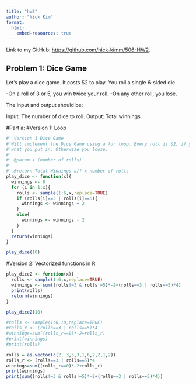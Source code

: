 ```yaml
---
title: "hw2"
author: "Nick Kim"
format:
  html:
    embed-resources: true
---
```


Link to my GitHub: <https://github.com/nick-kimm/506-HW2>.

## Problem 1: Dice Game

Let’s play a dice game. It costs $2 to play. You roll a single 6-sided die.

-On a roll of 3 or 5, you win twice your roll.
-On any other roll, you lose.

The input and output should be:

Input: The number of dice to roll.
Output: Total winnings

#Part a:
#Version 1: Loop
```r
#' Version 1 Dice Game
#'Will implement the Dice Game using a for loop. Every roll is $2, if you roll a 3 or a 5 you earn double
#'what you put in. Otherwise you loose.
#'
#' @param x (number of rolls)
#'
#' @return Total Winnings a/f x number of rolls
play_dice <- function(x){
  winnings <- 0
  for (i in 1:x){
    rolls <- sample(1:6,x,replace=TRUE)
    if (rolls[i]==3 | rolls[i]==5){
      winnings <- winnings + 2
    }
    else{
      winnings <- winnings - 2
    }
  }
  return(winnings)
}

play_dice(10)
```

#Version 2: Vectorized functions in R
```r
play_dice2 <- function(x){
  rolls <- sample(1:6,x,replace=TRUE)
  winnings <- sum((rolls!=3 & rolls!=5)*-2+(rolls==3 | rolls==5)*4)
  print(rolls)
  return(winnings)
}

play_dice2(10)
```

```r
#rolls <- sample(1:6,10,replace=TRUE)
#rolls_r <- (rolls==3 | rolls==5)*4
#winnings=sum((rolls_r==0)*-2+rolls_r)
#print(winnings)
#print(rolls)

rolls = as.vector(c(2, 3,5,3,1,6,2,2,1,2))
rolls_r <- (rolls==3 | rolls==5)*4
winnings=sum((rolls_r==0)*-2+rolls_r)
print(winnings)
print(sum((rolls!=3 & rolls!=5)*-2+(rolls==3 | rolls==5)*4))

```

